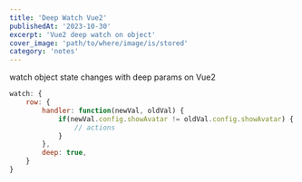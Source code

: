 ```yaml
---
title: 'Deep Watch Vue2'
publishedAt: '2023-10-30'
excerpt: 'Vue2 deep watch on object'
cover_image: 'path/to/where/image/is/stored'
category: 'notes'
---
```


watch object state changes with deep params on Vue2

```javascript
watch: {
    row: {
        handler: function(newVal, oldVal) {
            if(newVal.config.showAvatar != oldVal.config.showAvatar) {
                // actions
            }
        },
        deep: true,
    }
}
```